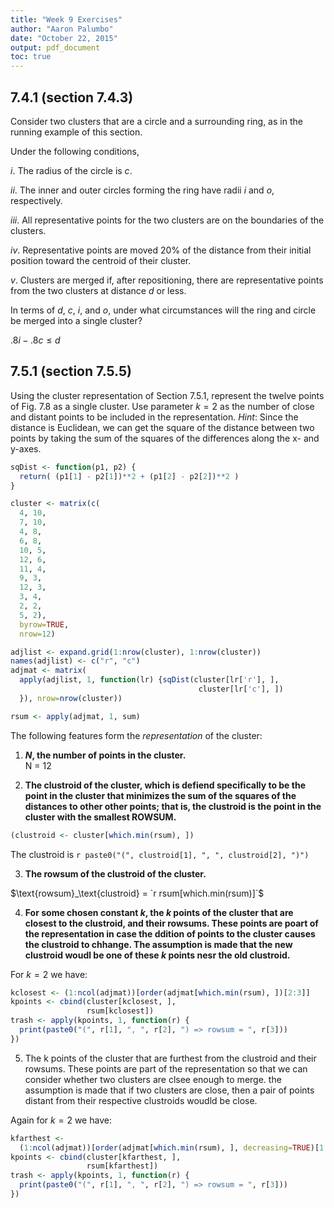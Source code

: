 ```yaml
---
title: "Week 9 Exercises"
author: "Aaron Palumbo"
date: "October 22, 2015"
output: pdf_document
toc: true
---
```


## 7.4.1 (section 7.4.3)

Consider two clusters that are a circle and a surrounding ring, as in the running example of this section. 

Under the following conditions, 

*i*. The radius of the circle is *c*.

*ii*. The inner and outer circles forming the  ring have radii *i* and *o*, respectively.

*iii*. All representative points for the two clusters are on the boundaries of the clusters.

*iv*. Representative points are moved 20% of the distance from their initial position toward the centroid of  their cluster.

*v*. Clusters are merged if, after repositioning, there are representative points from the two clusters at distance *d* or less.

In terms of *d*, *c*, *i*, and *o*, under what circumstances will the ring and circle be merged into a single cluster?

$.8 i - .8c \le d$


## 7.5.1 (section 7.5.5)
Using the cluster representation of Section 7.5.1, represent the twelve points of Fig. 7.8 as a single cluster. Use parameter $k = 2$ as the number of close and distant points to be included in the representation. *Hint*: Since the distance is Euclidean, we can get the square of the distance between two points by taking the sum of the squares of the  differences along the x- and y-axes.


```r
sqDist <- function(p1, p2) {
  return( (p1[1] - p2[1])**2 + (p1[2] - p2[2])**2 )
}

cluster <- matrix(c(
  4, 10,
  7, 10,
  4, 8,
  6, 8,
  10, 5,
  12, 6,
  11, 4,
  9, 3,
  12, 3,
  3, 4,
  2, 2,
  5, 2),
  byrow=TRUE,
  nrow=12)

adjlist <- expand.grid(1:nrow(cluster), 1:nrow(cluster))
names(adjlist) <- c("r", "c")
adjmat <- matrix(
  apply(adjlist, 1, function(lr) {sqDist(cluster[lr['r'], ],
                                          cluster[lr['c'], ])
  }), nrow=nrow(cluster))

rsum <- apply(adjmat, 1, sum)
```

The following features form the *representation* of the cluster:

1. **$N$, the number of points  in the cluster.**  
N = 12

2. **The clustroid of the cluster, which is defiend specifically to be the point in the cluster that minimizes the sum of the squares of the distances to other other points; that is, the clustroid is the point in the cluster with the smallest ROWSUM.**  

```r
(clustroid <- cluster[which.min(rsum), ])
```

The clustroid is `r paste0("(", clustroid[1], ", ", clustroid[2], ")")`

3. **The rowsum of the clustroid of the cluster.**  

$\text{rowsum}_\text{clustroid} = `r rsum[which.min(rsum)]`$

4. **For some chosen constant *k*, the *k* points of the cluster that are closest to the clustroid, and their rowsums. These points are poart of the representation in case the ddition of points to the cluster causes  the clustroid to chhange. The assumption is made that the new clustroid woudl be one of  these *k* points nesr the old clustroid.**  

For $k=2$ we have:

```r
kclosest <- (1:ncol(adjmat))[order(adjmat[which.min(rsum), ])[2:3]]
kpoints <- cbind(cluster[kclosest, ],
                 rsum[kclosest])
trash <- apply(kpoints, 1, function(r) {
  print(paste0("(", r[1], ", ", r[2], ") => rowsum = ", r[3]))
})
```

5. The k points of the cluster that are furthest from the clustroid and their rowsums. These points are part of the representation so that  we can consider whether two clusters are clsee enough to merge. the assumption is made that if two clusters are close, then a pair of points distant from their respective clustroids woudld be close.

Again for $k=2$ we have:

```r
kfarthest <- 
  (1:ncol(adjmat))[order(adjmat[which.min(rsum), ], decreasing=TRUE)[1:2]]
kpoints <- cbind(cluster[kfarthest, ],
                 rsum[kfarthest])
trash <- apply(kpoints, 1, function(r) {
  print(paste0("(", r[1], ", ", r[2], ") => rowsum = ", r[3]))
})
```









